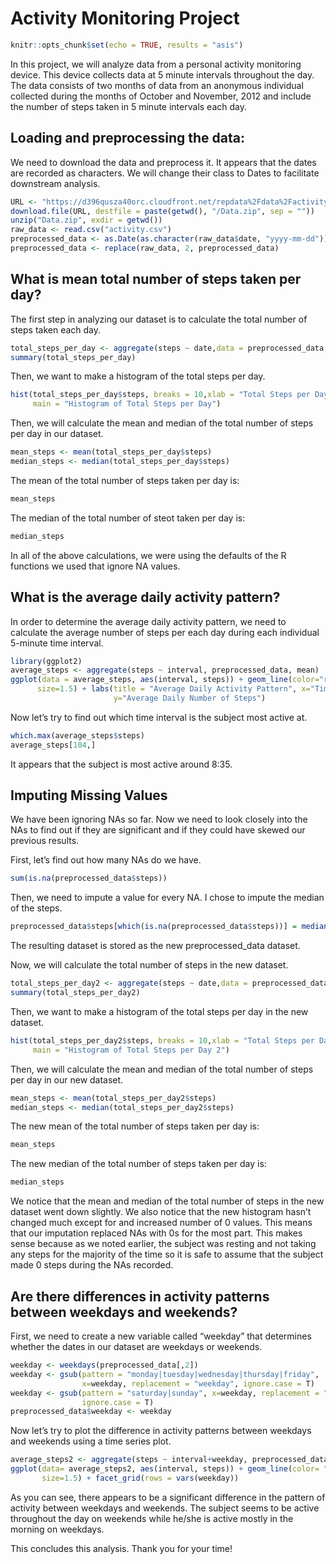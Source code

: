 
# Activity Monitoring Project

```{r setup, include=FALSE}
knitr::opts_chunk$set(echo = TRUE, results = "asis")
```

In this project, we will analyze data from a personal activity monitoring device. 
This device collects data at 5 minute intervals throughout the day. The data 
consists of two months of data from an anonymous individual collected during the 
months of October and November, 2012 and include the number of steps taken in 5 
minute intervals each day.


## Loading and preprocessing the data:

We need to download the data and preprocess it. It appears that the dates are 
recorded as characters. We will change their class to Dates to facilitate 
downstream analysis.


``` {r loading_and_processing_the_data, echo=T}
URL <- "https://d396qusza40orc.cloudfront.net/repdata%2Fdata%2Factivity.zip"
download.file(URL, destfile = paste(getwd(), "/Data.zip", sep = ""))
unzip("Data.zip", exdir = getwd())
raw_data <- read.csv("activity.csv")
preprocessed_data <- as.Date(as.character(raw_data$date, "yyyy-mm-dd"))
preprocessed_data <- replace(raw_data, 2, preprocessed_data)
```


## What is mean total number of steps taken per day?

The first step in analyzing our dataset is to calculate the total number of 
steps taken each day. 

``` {r calculating_the_total_number_of_steps_per_day}
total_steps_per_day <- aggregate(steps ~ date,data = preprocessed_data, sum)
summary(total_steps_per_day)
```

Then, we want to make a histogram of the total steps per day.

``` {r histogram_of_total_steps_per_day}
hist(total_steps_per_day$steps, breaks = 10,xlab = "Total Steps per Day",
     main = "Histogram of Total Steps per Day")
```

Then, we will calculate the mean and median of the total number of steps per day in our dataset.

``` {r calculating_the_mean_and_median}
mean_steps <- mean(total_steps_per_day$steps)
median_steps <- median(total_steps_per_day$steps)
```

The mean of the total number of steps taken per day is:
``` {r}
mean_steps
```

The median of the total number of steot taken per day is:

``` {r}
median_steps
```

In all of the above calculations, we were using the defaults of the R functions 
we used that ignore NA values. 

## What is the average daily activity pattern?

In order to determine the average daily activity pattern, we need to calculate 
the average number of steps per each day during each individual 5-minute time interval.

``` {r calculating_the_average_daily_activity_pattern}
library(ggplot2)
average_steps <- aggregate(steps ~ interval, preprocessed_data, mean)
ggplot(data = average_steps, aes(interval, steps)) + geom_line(color="red", 
      size=1.5) + labs(title = "Average Daily Activity Pattern", x="Time Interval",
                       y="Average Daily Number of Steps")
```

Now let's try to find out which time interval is the subject most active at.

```{r}
which.max(average_steps$steps)
average_steps[104,]
```

It appears that the subject is most active around 8:35. 

## Imputing Missing Values

We have been ignoring NAs so far. Now we need to look closely into the NAs to 
find out if they are significant and if they could have skewed our previous results.

First, let's find out how many NAs do we have.

``` {r calculating_the_total_number_of_NAs}
sum(is.na(preprocessed_data$steps))
```

Then, we need to impute a value for every NA. I chose to impute the median of the 
steps.

``` {r imputing_the_median_for_NA_values}
preprocessed_data$steps[which(is.na(preprocessed_data$steps))] = median(preprocessed_data$steps, na.rm = T)
```

The resulting dataset is stored as the new preprocessed_data dataset. 

Now, we will calculate the total number of steps in the new dataset.

``` {r calculating_the_total_number_of_steps_per_day_in_the_new_dataset}
total_steps_per_day2 <- aggregate(steps ~ date,data = preprocessed_data, sum)
summary(total_steps_per_day2)
```

Then, we want to make a histogram of the total steps per day in the new dataset.

``` {r histogram_of_total_steps_per_day_of_the_new_dataset}
hist(total_steps_per_day2$steps, breaks = 10,xlab = "Total Steps per Day",
     main = "Histogram of Total Steps per Day 2")
```

Then, we will calculate the mean and median of the total number of steps per day in our  new dataset.

``` {r calculating_the_mean_and_median_in_the_new_dataset}
mean_steps <- mean(total_steps_per_day2$steps)
median_steps <- median(total_steps_per_day2$steps)
```

The new mean of the total number of steps taken per day is:
``` {r}
mean_steps
```

The new median of the total number of steps taken per day is:

``` {r}
median_steps
```

We notice that the mean and median of the total number of steps in the new dataset
went down slightly. We also notice that the new histogram hasn't changed much except
for and increased number of 0 values. This means that our imputation replaced NAs
with 0s for the most part. This makes sense because as we noted earlier, the subject
was resting and not taking any steps for the majority of the time so it is safe to 
assume that the subject made 0 steps during the NAs recorded. 

## Are there differences in activity patterns between weekdays and weekends?

First, we need to create a new variable called "weekday" that determines whether
the dates in our dataset are weekdays or weekends. 

```{r differentiating_between_weekdays_and_weekends}
weekday <- weekdays(preprocessed_data[,2])
weekday <- gsub(pattern = "monday|tuesday|wednesday|thursday|friday", 
                x=weekday, replacement = "weekday", ignore.case = T)
weekday <- gsub(pattern = "saturday|sunday", x=weekday, replacement = "weekend", 
                ignore.case = T)
preprocessed_data$weekday <- weekday
```

Now let's try to plot the difference in activity patterns between weekdays and
weekends using a time series plot.

``` {r plotting_a_time_series_of_pattern_of_activity_on_weekdays_vs_weekends}
average_steps2 <- aggregate(steps ~ interval+weekday, preprocessed_data, mean)
ggplot(data= average_steps2, aes(interval, steps)) + geom_line(color= "green",
       size=1.5) + facet_grid(rows = vars(weekday)) 
```

As you can see, there appears to be a significant difference in the pattern of 
activity between weekdays and weekends. The subject seems to be active throughout
the day on weekends while he/she is active mostly in the morning on weekdays. 

This concludes this analysis. Thank you for your time!

